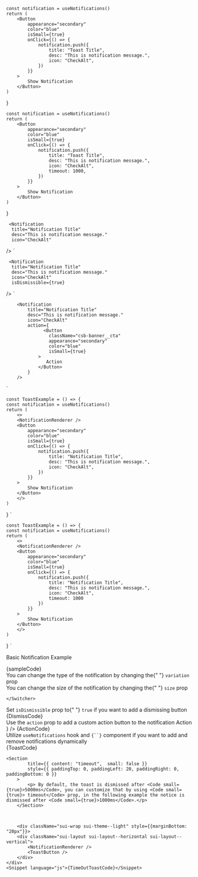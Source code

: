 



	const notification = useNotifications()
	return (
		<Button
			appearance="secondary"
			color="blue"
			isSmall={true}
			onClick={() => {
				notification.push({
					title: "Toast Title",
					desc: "This is notification message.",
					icon: "CheckAlt",
				})
			}}
		>
			Show Notification
		</Button>
	)
}

	const notification = useNotifications()
	return (
		<Button
			appearance="secondary"
			color="blue"
			isSmall={true}
			onClick={() => {
				notification.push({
					title: "Toast Title",
					desc: "This is notification message.",
					icon: "CheckAlt",
					timeout: 1000,
				})
			}}
		>
			Show Notification
		</Button>
	)
}

     <Notification
      title="Notification Title"
      desc="This is notification message."
      icon="CheckAlt"
   />
`

     <Notification
      title="Notification Title"
      desc="This is notification message."
      icon="CheckAlt"
      isDismissible={true}
   />
`

        <Notification
            title="Notification Title"
            desc="This is notification message."
            icon="CheckAlt"
            action={
                  <Button
                    className="csb-banner__cta"
                    appearance="secondary"
                    color="blue"
                    isSmall={true}
                >
                   Action
                </Button>
            }
        />
`

    const ToastExample = () => {
    const notification = useNotifications()
    return (
        <>
        <NotificationRenderer />
        <Button
            appearance="secondary"
            color="blue"
            isSmall={true}
            onClick={() => {
                notification.push({
                    title: "Notification Title",
                    desc: "This is notification message.",
                    icon: "CheckAlt",
                })
            }}
        >
            Show Notification
        </Button>
        </>
    )
}
`

    const ToastExample = () => {
    const notification = useNotifications()
    return (
        <>
        <NotificationRenderer />
        <Button
            appearance="secondary"
            color="blue"
            isSmall={true}
            onClick={() => {
                notification.push({
                    title: "Notification Title",
                    desc: "This is notification message.",
                    icon: "CheckAlt",
                    timeout: 1000
                })
            }}
        >
            Show Notification
        </Button>
        </>
    )
}
`

<Section contained={true} style={{ paddingTop: 30 }}>
	<p>Basic Notification Example </p>
	<Preview wrapper={true}>
    	<Notification
    		title="Notification Title"
    		desc="This is notification message."
    		icon="CheckAlt"
    	/>
    </Preview>
    <Snippet language="js">{sampleCode}</Snippet>

</Section>

<Section
	title="Variation"
	contained={true}
	style={{ paddingTop: 30 }}
>
	You can change the type of the notification by changing the{" "}
		<Code small={true}>variation</Code> prop
	<Switcher>
		<div label="info" value="info">
			<Info />
		</div>
		<div label="success" value="success">
			<Success />
		</div>
		<div label="warning" value="warning">
			<Warning />
		</div>
		<div label="error" value="error">
			<Error />
		</div>
	</Switcher>

</Section>

<Section
	title="Size"
	contained={true}
	style={{ paddingTop: 30 }}
>
	You can change the size of the notification by changing the{" "}
	<Code small={true}>size</Code> prop
	<Switcher>
		<div label="sm" value="sm">
			<Sm />
		</div>
		<div label="lg" value="lg">
			<Lg />
		</div>

    </Switcher>

</Section>

<Section title="Dismissible" contained={true} style={{ paddingTop: 30 }}>
	Set <Code small={true}>isDismissible</Code> prop to{" "}
	<Code small={true}>true</Code> if you want to add a dismissing button
	<Preview wrapper={true}>
		<Notification
			title="Notification Title"
			desc="This is notification message."
			icon="CheckAlt"
			isDismissible={true}
		/>
	</Preview>
	<Snippet language="js">{DismissCode}</Snippet>
</Section>

<Section title="Action" contained={true} style={{ paddingTop: 30 }}>
	Use the <Code small={true}>action</Code> prop to add a custom action button to
	the notification
	<Preview wrapper={true}>
		<Notification
			title="Notification Title"
			desc="This is notification message."
			icon="CheckAlt"
			action={
				<Button
					className="csb-banner__cta"
					appearance="secondary"
					color="blue"
					isSmall={true}
				>
					Action
				</Button>
			}
		/>
	</Preview>
	<Snippet language="js">{ActionCode}</Snippet>
</Section>

<Section title="Toasts" contained={true} style={{ paddingTop: 30 }}>
	Utilize <Code small={true}>useNotifications</Code> hook and
	<Code small={true}>{`<NotificationRenderer />`}</Code> component if you want to
	add and remove notifications dynamically
	<div className="sui-wrap sui-theme--light" style={{marginBottom: "20px"}}>
		<div className="sui-layout sui-layout--horizontal sui-layout--vertical">
			<NotificationRenderer />
    		<ToastButton />
    	</div>
    </div>
    <Snippet language="js">{ToastCode}</Snippet>

    <Section
    		title={{ content: "timeout",  small: false }}
    		style={{ paddingTop: 0, paddingLeft: 20, paddingRight: 0, paddingBottom: 0 }}
    	>
    		<p> By default, the toast is dismissed after <Code small={true}>5000ms</Code>, you can customize that by using <Code small={true}> timeout</Code> prop, in the following example the notice is dismissed after <Code small={true}>1000ms</Code>.</p>
    	</Section>



    	<div className="sui-wrap sui-theme--light" style={{marginBottom: "20px"}}>
    	<div className="sui-layout sui-layout--horizontal sui-layout--vertical">
    		<NotificationRenderer />
    		<ToastButton />
    	</div>
    </div>
    <Snippet language="js">{TimeOutToastCode}</Snippet>

</Section>
